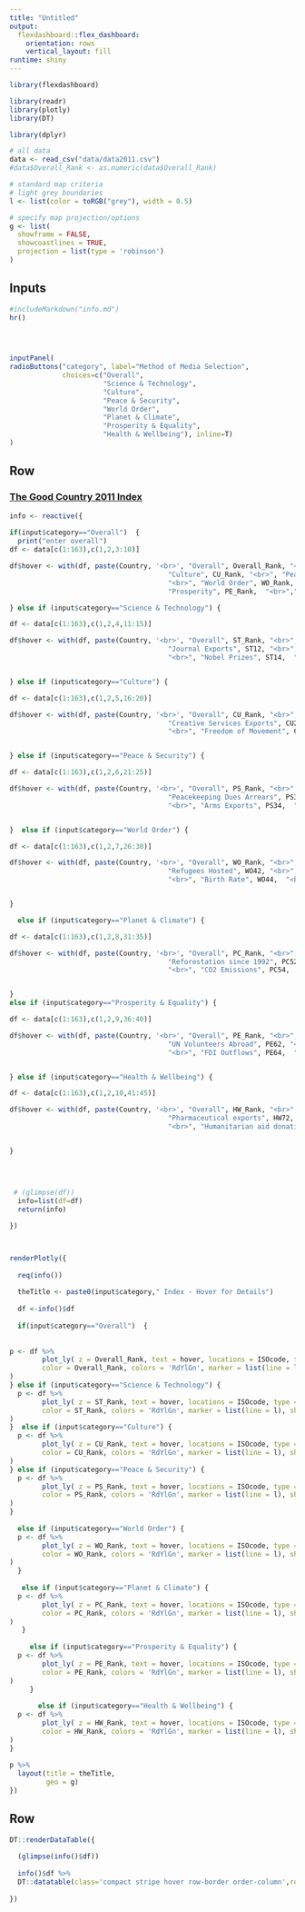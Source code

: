 ```yaml
---
title: "Untitled"
output: 
  flexdashboard::flex_dashboard:
    orientation: rows
    vertical_layout: fill
runtime: shiny
---
```


```r
library(flexdashboard)

library(readr)
library(plotly)
library(DT)

library(dplyr)

# all data
data <- read_csv("data/data2011.csv")
#data$Overall_Rank <- as.numeric(data$Overall_Rank)

# standard map criteria
# light grey boundaries
l <- list(color = toRGB("grey"), width = 0.5)

# specify map projection/options
g <- list(
  showframe = FALSE,
  showcoastlines = TRUE,
  projection = list(type = 'robinson')
)
```


Inputs {.sidebar data-width=325}
-------------------------------------

```r
#includeMarkdown("info.md")
hr()

 


inputPanel(
radioButtons("category", label="Method of Media Selection",
             choices=c("Overall",
                       "Science & Technology",
                       "Culture",
                       "Peace & Security",
                       "World Order",
                       "Planet & Climate",
                       "Prosperity & Equality",
                       "Health & Wellbeing"), inline=T)
)


```



Row
-----------------------------------------------------------------------

###  <a href="https://goodcountry.org/index/about-the-index" target="_blank">The Good Country 2011 Index</a>

```r

info <- reactive({
  
if(input$category=="Overall")  {
  print("enter overall")
df <- data[c(1:163),c(1,2,3:10)]

df$hover <- with(df, paste(Country, '<br>', "Overall", Overall_Rank, "<br>", "Science/Tech", ST_Rank, "<br>",
                                       "Culture", CU_Rank, "<br>", "Peace/Security", PS_Rank,
                                       "<br>", "World Order", WO_Rank,  "<br>","Climate", PC_Rank, "<br>",
                                       "Prosperity", PE_Rank,  "<br>","Health", HW_Rank))

} else if (input$category=="Science & Technology") {

df <- data[c(1:163),c(1,2,4,11:15)]

df$hover <- with(df, paste(Country, '<br>', "Overall", ST_Rank, "<br>", "Int Students", ST11, "<br>",
                                       "Journal Exports", ST12, "<br>", "Publications", ST13,
                                       "<br>", "Nobel Prizes", ST14,  "<br>","Patents", ST15))


} else if (input$category=="Culture") {

df <- data[c(1:163),c(1,2,5,16:20)]

df$hover <- with(df, paste(Country, '<br>', "Overall", CU_Rank, "<br>", "Creative Goods Exports", CU21, "<br>",
                                       "Creative Services Exports", CU22, "<br>", "UNESCO dues in arrears", CU23,
                                       "<br>", "Freedom of Movement", CU24,  "<br>","Press Freedom", CU25))


} else if (input$category=="Peace & Security") {

df <- data[c(1:163),c(1,2,6,21:25)]

df$hover <- with(df, paste(Country, '<br>', "Overall", PS_Rank, "<br>", "Peacekeeping Troops", PS31, "<br>",
                                       "Peacekeeping Dues Arrears", PS32, "<br>", "International Conflicts", PS33,
                                       "<br>", "Arms Exports", PS34,  "<br>","Internet Security", PS35))


}  else if (input$category=="World Order") {

df <- data[c(1:163),c(1,2,7,26:30)]

df$hover <- with(df, paste(Country, '<br>', "Overall", WO_Rank, "<br>", "Charity Giving", WO41, "<br>",
                                       "Refugees Hosted", WO42, "<br>", "Refugees Generated", WO43,
                                       "<br>", "Birth Rate", WO44,  "<br>","UN Treaties Signed", WO45))


}

  else if (input$category=="Planet & Climate") {

df <- data[c(1:163),c(1,2,8,31:35)]

df$hover <- with(df, paste(Country, '<br>', "Overall", PC_Rank, "<br>", "Ecological Footprint", PC51, "<br>",
                                       "Reforestation since 1992", PC52, "<br>", "HazPest Exports", PC53,
                                       "<br>", "CO2 Emissions", PC54,  "<br>","Ozone", PC55))


}
else if (input$category=="Prosperity & Equality") {

df <- data[c(1:163),c(1,2,9,36:40)]

df$hover <- with(df, paste(Country, '<br>', "Overall", PE_Rank, "<br>", "Open Trading", PE61, "<br>",
                                       "UN Volunteers Abroad", PE62, "<br>", "Fairtrade market size", PE63,
                                       "<br>", "FDI Outflows", PE64,  "<br>","Development Assistance", PE65))


} else if (input$category=="Health & Wellbeing") {

df <- data[c(1:163),c(1,2,10,41:45)]

df$hover <- with(df, paste(Country, '<br>', "Overall", HW_Rank, "<br>", "Food Aid", HW71, "<br>",
                                       "Pharmaceutical exports", HW72, "<br>", "Voluntary excess donations to the WHO", HW73,
                                       "<br>", "Humanitarian aid donations", HW74,  "<br>","Int. Health Regs Compliance", HW75))


}

  
  
  
 # (glimpse(df))
  info=list(df=df)
  return(info)

})



renderPlotly({
  
  req(info())
  
  theTitle <- paste0(input$category," Index - Hover for Details")
  
  df <-info()$df
  
  if(input$category=="Overall")  {
   
  
p <- df %>% 
        plot_ly( z = Overall_Rank, text = hover, locations = ISOcode, type = 'choropleth',
        color = Overall_Rank, colors = 'RdYlGn', marker = list(line = l), showscale=F, reversescale = TRUE
) 
} else if (input$category=="Science & Technology") {
  p <- df %>% 
        plot_ly( z = ST_Rank, text = hover, locations = ISOcode, type = 'choropleth',
        color = ST_Rank, colors = 'RdYlGn', marker = list(line = l), showscale=F, reversescale = TRUE
) 
}  else if (input$category=="Culture") {
  p <- df %>% 
        plot_ly( z = CU_Rank, text = hover, locations = ISOcode, type = 'choropleth',
        color = CU_Rank, colors = 'RdYlGn', marker = list(line = l), showscale=F, reversescale = TRUE
) 
} else if (input$category=="Peace & Security") {
  p <- df %>% 
        plot_ly( z = PS_Rank, text = hover, locations = ISOcode, type = 'choropleth',
        color = PS_Rank, colors = 'RdYlGn', marker = list(line = l), showscale=F, reversescale = TRUE
) 
}
  
  else if (input$category=="World Order") {
  p <- df %>% 
        plot_ly( z = WO_Rank, text = hover, locations = ISOcode, type = 'choropleth',
        color = WO_Rank, colors = 'RdYlGn', marker = list(line = l), showscale=F, reversescale = TRUE
) 
  }
  
   else if (input$category=="Planet & Climate") {
  p <- df %>% 
        plot_ly( z = PC_Rank, text = hover, locations = ISOcode, type = 'choropleth',
        color = PC_Rank, colors = 'RdYlGn', marker = list(line = l), showscale=F, reversescale = TRUE
) 
   }
  
     else if (input$category=="Prosperity & Equality") {
  p <- df %>% 
        plot_ly( z = PE_Rank, text = hover, locations = ISOcode, type = 'choropleth',
        color = PE_Rank, colors = 'RdYlGn', marker = list(line = l), showscale=F, reversescale = TRUE
) 
     }
  
       else if (input$category=="Health & Wellbeing") {
  p <- df %>% 
        plot_ly( z = HW_Rank, text = hover, locations = ISOcode, type = 'choropleth',
        color = HW_Rank, colors = 'RdYlGn', marker = list(line = l), showscale=F, reversescale = TRUE
) 
}
  
p %>%
  layout(title = theTitle,
         geo = g)
})
```


Row
-----------------------------------------------------------------------

``` r

DT::renderDataTable({
  
  (glimpse(info()$df))
  
  info()$df %>% 
  DT::datatable(class='compact stripe hover row-border order-column',rownames=TRUE,options= list(paging = FALSE, searching = FALSE,info=FALSE))
    
})



```
